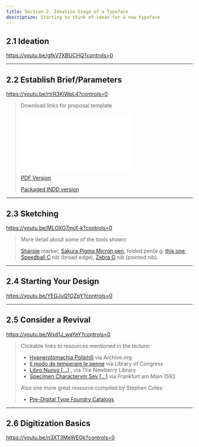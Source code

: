 ```yaml
---
title: Section 2. Ideation Stage of a Typeface
description: Starting to think of ideas for a new typeface
---
```


## 2.1 Ideation

https://youtu.be/gfkV7XBUCHQ?controls=0

***

## 2.2 Establish Brief/Parameters

https://youtu.be/rtrR3KiWpL4?controls=0

> Download links for proposal template
> 
> ![proposal template](files/2.2/Proposal%document.pdf)
> 
> [PDF Version](https://github.com/lynneyun/foundations-of-type-website/blob/master/src/docs/usage/curriculum/files/2.2/Proposal%20document.pdf)
> 
> [Packaged INDD version](https://github.com/lynneyun/foundations-of-type-website/tree/master/src/docs/usage/curriculum/files/2.2/Proposal%20document%20Folder)

***

## 2.3 Sketching

https://youtu.be/MLOXO7mof-k?controls=0

> More detail about some of the tools shown:
>
> [Sharpie](https://en.wikipedia.org/wiki/Sharpie_(marker)) marker, [Sakura Pigma Micron pen](https://www.dickblick.com/products/sakura-pigma-micron-pen/?gclid=CjwKCAjw57b3BRBlEiwA1ImytpczGfYp250sEs9hsDqNjVwpTyMYBU2OdndEGz2sZrKOduHm_z_1TBoCMwIQAvD_BwE), folded pen(e.g. [this one](https://www.johnnealbooks.com/product/folded-ruling-pen), [Speedball C](https://www.speedballart.com/our-product-lines/speedball-drawing-lettering/speedball-pen-nibs/speedball-broad-edge-nibs/) nib (broad edge), [Zebra G](https://www.paperinkarts.com/zebrac.html) nib (pointed nib).

***

## 2.4 Starting Your Design

https://youtu.be/YEGJuQ1OZpY?controls=0


***

## 2.5 Consider a Revival

https://youtu.be/Wxd1J_waYeY?controls=0

> Clickable links to resources mentioned in the lecture:
> 
> * [Hypnerotomachia Poliphili](https://archive.org/embed/hypnerotomachiap00colo) via Archive.org
> * [Il modo de temperare le penne](https://www.loc.gov/resource/rbc0001.2011rosen0810/?sp=2) via Library of Congress
> * [Libro Nuovo […]](http://publications.newberry.org/digital_exhibitions/exhibits/show/creating-shakespeare/item/156) , via The Newberry Library
> * [Specimen Charactervm Sev […]](http://sammlungen.ub.uni-frankfurt.de/drucke/content/titleinfo/7499387) via Frankfurt am Main 1592
> 
> Also one more great resource compiled by Stephen Coles:
> 
> * [Pre-Digital Type Foundry Catalogs](https://www.notion.so/99eeab1902c04755b4be9d3c5838f94e?v=c4a2a09d539e4cf685f50bc02725d36e)

***

## 2.6 Digitization Basics

https://youtu.be/n3XT3MeWEOk?controls=0
